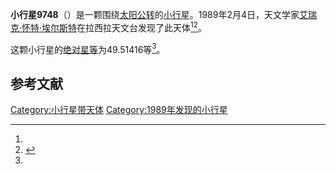 {{Infobox planet
| bgcolour = #FFFFC0
| name = 9748 van Ostaijen
| symbol = 
| image = 
| caption = 
| discovery = yes
| discovery_ref = 
| discoverer = [[艾瑞克·怀特·埃尔斯特|艾瑞克·怀特·埃尔斯特]]
| discovery_site = [[拉西拉天文台|拉西拉天文台]] 
| discovered = 1989年2月4日
| designations = yes
| mp_name = 
| named_after = 
| alt_names = 1989 CS2/ 1987 SU5
| mp_category = [[主带小行星|主带小行星]]
| orbit_ref = <ref name="a">[http://ssd.jpl.nasa.gov/sbdb.cgi?sstr=9748 9748 van Ostaijen] {{Wayback|url=http://ssd.jpl.nasa.gov/sbdb.cgi?sstr=9748 |date=20210831102722 }}，小行星數據庫瀏覽器（JPL Small-Body Database Browser）－[[美国国家航空航天局|美国国家航空航天局]]喷气推进实验室</ref>
| epoch = 2456400.5 (2013年4月18日更新)
| aphelion = {{convert|2.4908756|AU|km|3|abbr=on|lk=out}}
| perihelion = {{convert|2.1888486|AU|km|3|abbr=on}}
| semimajor = {{convert|2.3398621|AU|km|3|abbr=on}}
| eccentricity = 0.0645395
| period = 1307.325782 [[日|日]]<br />3.58[[儒略年|儒略年]]
| avg_speed = 
| inclination = 6.55291
| asc_node = 198.30076
| mean_anomaly = 
| arg_peri = 49.51416
| satellites = 
| physical_characteristics = yes
| dimensions = 
| mass = 
| density = 
| surface_grav = 
| escape_velocity = 
| sidereal_day = 
| axial_tilt = 
| pole_ecliptic_lat = 
| pole_ecliptic_lon = 
| albedo = 
| temperatures= 
| temp_name1 = 
| mean_temp_1 = 
| max_temp_1 = 
| temp_name2 = 
| max_temp_2 = 
| spectral_type = 
| abs_magnitude = 49.51416
}}

'''小行星9748'''（{{lang-en|9748 van Ostaijen}}）是一颗围绕[[太阳|太阳]][[公转|公转]]的[[小行星|小行星]]。1989年2月4日，天文学家[[艾瑞克·怀特·埃尔斯特|艾瑞克·怀特·埃尔斯特]]在拉西拉天文台发现了此天体<ref name="a" /><ref>{{cite news|title=小行星列表|url=http://cfa-www.harvard.edu/iau/lists/NumberedMPs.txt|accessdate=2013-07-08|newspaper=哈佛大学|archive-date=2008-05-17|archive-url=https://web.archive.org/web/20080517010638/http://cfa-www.harvard.edu/iau/lists/NumberedMPs.txt|dead-url=no}}</ref>。

这颗小行星的[[绝对星等|绝对星等]]为49.51416等<ref name="a" />。

==参考文献==
{{reflist}}
{{Minor Planet Number|[[小行星9747|小行星9747]]|[[小行星9749|小行星9749]]}}

{{小天体}}

[[Category:小行星带天体|Category:小行星带天体]]
[[Category:1989年发现的小行星|Category:1989年发现的小行星]]

{{asteroid-stub}}